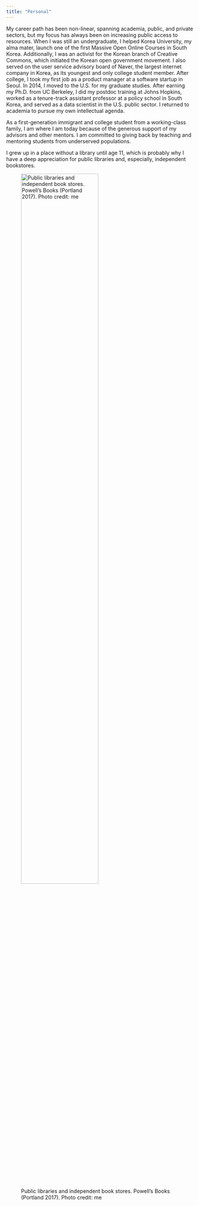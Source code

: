 ```yaml
---
title: "Personal"
---
```


My career path has been non-linear, spanning academia, public, and private sectors, but my focus has always been on increasing public access to resources. When I was still an undergraduate, I helped Korea University, my alma mater, launch one of the first Massive Open Online Courses in South Korea. Additionally, I was an activist for the Korean branch of Creative Commons, which initiated the Korean open government movement. I also served on the user service advisory board of Naver, the largest internet company in Korea, as its youngest and only college student member. After college, I took my first job as a product manager at a software startup in Seoul. In 2014, I moved to the U.S. for my graduate studies. After earning my Ph.D. from UC Berkeley, I did my postdoc training at Johns Hopkins, worked as a tenure-track assistant professor at a policy school in South Korea, and served as a data scientist in the U.S. public sector. I returned to academia to pursue my own intellectual agenda.

As a first-generation immigrant and college student from a working-class family, I am where I am today because of the generous support of my advisors and other mentors. I am committed to giving back by teaching and mentoring students from underserved populations.

I grew up in a place without a library until age 11, which is probably why I have a deep appreciation for public libraries and, especially, independent bookstores.

::: center
![Public libraries and independent book stores. Powell's Books (Portland 2017). Photo credit: me](https://raw.githubusercontent.com/jaeyk/jaeyk.github.io/main/misc/bookstore.jpg){fig-align="center" width=70%}
:::